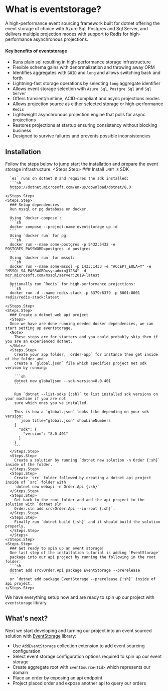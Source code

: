 
# What is eventstorage?

A high-performance event sourcing framework built for dotnet offering the event storage of choice
with Azure Sql, Postgres and Sql Server, and delivers multiple projection modes with support to
Redis for high-performance asynchronous projections.

#### Key benefits of eventstorage
* Runs plain sql resulting in high-performance storage infrastructure 
* Flexible schema gains with denormalization and throwing away ORM
* Identifies aggregates with `GUID` and `long` and allows switching back and forth
* Lightning-fast storage operations by selecting `long` aggregate identifier
* Allows event storage selection with `Azure Sql`, `Postgre Sql` and `Sql Server`
* Offers transient/runtime, ACID-compliant and async projections modes
* Allows projection source as either selected storage or high-performance `Redis`
* Lightweight asynchronous projection engine that polls for async projections
* Restores projections at startup ensuring consistency without blocking business
* Designed to survive failures and prevents possible inconsistencies

## Installation

Follow the steps below to jump start the installation and prepare the event storage infrastructure.
  <Steps>
    <Steps.Step>
      ### Install `.NET 8` SDK
      
      `es` runs on dotnet 8 and requires the sdk installed:
      ```sh
      https://dotnet.microsoft.com/en-us/download/dotnet/8.0
      ```
    </Steps.Step>
    <Steps.Step>
      ### Setup dependencies
      Run mssql or pg database on docker.

      Using `docker-compose`: 
      ```sh
      docker compose --project-name eventstorage up -d
      ```
      Using `docker run` for pg:
      ```sh
      docker run --name some-postgres -p 5432:5432 -e POSTGRES_PASSWORD=postgres -d postgres
      ```
      Using `docker run` for mssql:
      ```sh
      docker run --name some-mssql -p 1433:1433 -e "ACCEPT_EULA=Y" -e "MSSQL_SA_PASSWORD=sysadmin@1234" -d mcr.microsoft.com/mssql/server:2019-latest
      ```
      Optionally run `Redis` for high-performance projections:
      ```sh
      docker run -d --name redis-stack -p 6379:6379 -p 8001:8001 redis/redis-stack:latest
      ```
    </Steps.Step>
    <Steps.Step>
      ### Create a dotnet web api project
      <Steps>
      Once we have are done running needed docker dependencies, we can start setting up eventstorage.
      <Note>
        These steps are for starters and you could probably skip them if you are an experienced dotnet.
      </Note>
      <Steps.Step>
        Create your app folder, `order-app` for instance then get inside of the folder and
        create a `global.json` file which specifies project net sdk verison by running: 
        
        ```sh
        dotnet new globaljson --sdk-version=8.0.401
        ```

        Run `dotnet --list-sdks {:sh}` to list installed sdk versions on your machine if you are not
        sure which ones you've installed.
        
        This is how a `global.json` looks like depending on your sdk version:
        ```json title="global.json" showLineNumbers
        {
          "sdk": {
            "version": "8.0.401"
          }
        }
        ```
      </Steps.Step>
      <Steps.Step>
        Create a solution by running `dotnet new solution -n Order {:sh}` inside of the folder.
      </Steps.Step>
      <Steps.Step>
        Create `src` folder followed by creating a dotnet api project inside of `src` folder with
        `dotnet new webapi -n Order.Api {:sh}`
      </Steps.Step>
      <Steps.Step>
        Get back to the root folder and add the api project to the solution with `dotnet sln
        Order.sln add src\Order.Api --in-root {:sh}`.
      </Steps.Step>
      <Steps.Step>
        Finally run `dotnet build {:sh}` and it should build the solution properly.
      </Steps.Step>
      </Steps>
    </Steps.Step>
    <Steps.Step>
      ### Get ready to spin up an event storage!
      One last step of the installation tutorial is adding `EventStorage`
      package into our api project by running the following in the root folder:
      ```sh
      dotnet add src\Order.Api package EventStorage --prerelease
      ```
      or `dotnet add package EventStorage --prerelease {:sh}` inside of api project.
    </Steps.Step>
  </Steps>
    

We have everything setup now and are ready to spin up our project with `eventstorage` library.

## What's next?

Next we start developing and turning our project into an event sourced solution
with [EventStorage](https://www.nuget.org/packages/eventstorage/readme.md) library:
- Use `AddEventStorage` collection extension to add event sourcing configuration
- Select event storage configuration options required to spin up our event storage
- Create aggregate root with `EventSource<TId>` which represents our domain
- Place an order by exposing an api endpoint
- Project placed order and expose another api to query our orders

